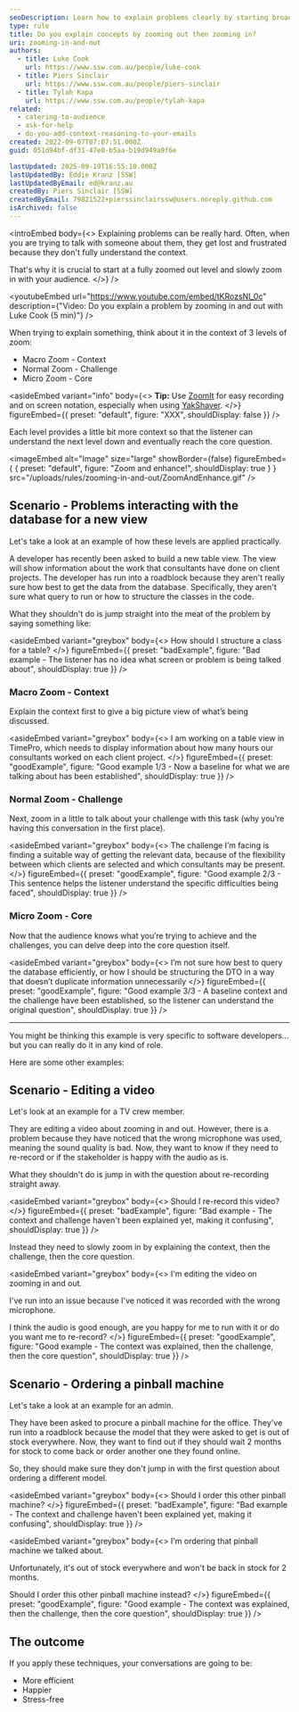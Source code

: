 ```yaml
---
seoDescription: Learn how to explain problems clearly by starting broad (zoomed out) and then narrowing in
type: rule
title: Do you explain concepts by zooming out then zooming in?
uri: zooming-in-and-out
authors:
  - title: Luke Cook
    url: https://www.ssw.com.au/people/luke-cook
  - title: Piers Sinclair
    url: https://www.ssw.com.au/people/piers-sinclair
  - title: Tylah Kapa
    url: https://www.ssw.com.au/people/tylah-kapa
related:
  - catering-to-audience
  - ask-for-help
  - do-you-add-context-reasoning-to-your-emails
created: 2022-09-07T07:07:51.000Z
guid: 051d94bf-df31-47e0-b5aa-b19d949a9f6e

lastUpdated: 2025-09-19T16:55:10.000Z
lastUpdatedBy: Eddie Kranz [SSW]
lastUpdatedByEmail: ed@kranz.au
createdBy: Piers Sinclair [SSW]
createdByEmail: 79821522+pierssinclairssw@users.noreply.github.com
isArchived: false
---
```


<introEmbed
  body={<>
Explaining problems can be really hard. Often, when you are trying to talk with someone about them, they get lost and frustrated because they don't fully understand the context.

That's why it is crucial to start at a fully zoomed out level and slowly zoom in with your audience.
  </>}
/>

<youtubeEmbed url="https://www.youtube.com/embed/tKRozsNl_0c" description={"Video: Do you explain a problem by zooming in and out with Luke Cook (5 min)"} />


When trying to explain something, think about it in the context of 3 levels of zoom:

* Macro Zoom - Context
* Normal Zoom - Challenge
* Micro Zoom - Core


<asideEmbed
  variant="info"
  body={<>
    **Tip:** Use [ZoomIt](https://learn.microsoft.com/en-us/sysinternals/downloads/zoomit?WT.mc_id=DOP-MVP-33518) for easy recording and on screen notation, especially when using [YakShaver](https://yakshaver.ai).
  </>}
  figureEmbed={{
    preset: "default",
    figure: "XXX",
    shouldDisplay: false
  }}
/>


Each level provides a little bit more context so that the listener can understand the next level down and eventually reach the core question.


<imageEmbed
  alt="Image"
  size="large"
  showBorder={false}
  figureEmbed={ {
    preset: "default",
    figure: "Zoom and enhance!",
    shouldDisplay: true
  } }
  src="/uploads/rules/zooming-in-and-out/ZoomAndEnhance.gif"
/>


## Scenario - Problems interacting with the database for a new view

Let's take a look at an example of how these levels are applied practically.

A developer has recently been asked to build a new table view. The view will show information about the work that consultants have done on client projects. The developer has run into a roadblock because they aren't really sure how best to get the data from the database. Specifically, they aren't sure what query to run or how to structure the classes in the code.

What they shouldn't do is jump straight into the meat of the problem by saying something like:


<asideEmbed
  variant="greybox"
  body={<>
    How should I structure a class for a table?
  </>}
  figureEmbed={{
    preset: "badExample",
    figure: "Bad example - The listener has no idea what screen or problem is being talked about",
    shouldDisplay: true
  }}
/>


### Macro Zoom - Context

Explain the context first to give a big picture view of what’s being discussed.


<asideEmbed
  variant="greybox"
  body={<>
    I am working on a table view in TimePro, which needs to display information about how many hours our consultants worked on each client project.
  </>}
  figureEmbed={{
    preset: "goodExample",
    figure: "Good example 1/3 - Now a baseline for what we are talking about has been established",
    shouldDisplay: true
  }}
/>


### Normal Zoom - Challenge

Next, zoom in a little to talk about your challenge with this task (why you’re having this conversation in the first place).


<asideEmbed
  variant="greybox"
  body={<>
    The challenge I’m facing is finding a suitable way of getting the relevant data, because of the flexibility between which clients are selected and which consultants may be present.
  </>}
  figureEmbed={{
    preset: "goodExample",
    figure: "Good example 2/3 - This sentence helps the listener understand the specific difficulties being faced",
    shouldDisplay: true
  }}
/>


### Micro Zoom - Core

Now that the audience knows what you’re trying to achieve and the challenges, you can delve deep into the core question itself.


<asideEmbed
  variant="greybox"
  body={<>
    I’m not sure how best to query the database efficiently, or how I should be structuring the DTO in a way that doesn’t duplicate information unnecessarily
  </>}
  figureEmbed={{
    preset: "goodExample",
    figure: "Good example 3/3 - A baseline context and the challenge have been established, so the listener can understand the original question",
    shouldDisplay: true
  }}
/>


---

You might be thinking this example is very specific to software developers... but you can really do it in any kind of role.

Here are some other examples:

## Scenario - Editing a video

Let's look at an example for a TV crew member.

They are editing a video about zooming in and out. However, there is a problem because they have noticed that the wrong microphone was used, meaning the sound quality is bad. Now, they want to know if they need to re-record or if the stakeholder is happy with the audio as is.

What they shouldn't do is jump in with the question about re-recording straight away.


<asideEmbed
  variant="greybox"
  body={<>
    Should I re-record this video?
  </>}
  figureEmbed={{
    preset: "badExample",
    figure: "Bad example - The context and challenge haven't been explained yet, making it confusing",
    shouldDisplay: true
  }}
/>


Instead they need to slowly zoom in by explaining the context, then the challenge, then the core question.


<asideEmbed
  variant="greybox"
  body={<>
    I'm editing the video on zooming in and out.

I've run into an issue because I've noticed it was recorded with the wrong microphone.

I think the audio is good enough, are you happy for me to run with it or do you want me to re-record?
  </>}
  figureEmbed={{
    preset: "goodExample",
    figure: "Good example - The context was explained, then the challenge, then the core question",
    shouldDisplay: true
  }}
/>


## Scenario - Ordering a pinball machine

Let's take a look at an example for an admin.

They have been asked to procure a pinball machine for the office. They've run into a roadblock because the model that they were asked to get is out of stock everywhere. Now, they want to find out if they should wait 2 months for stock to come back or order another one they found online.

So, they should make sure they don't jump in with the first question about ordering a different model.


<asideEmbed
  variant="greybox"
  body={<>
    Should I order this other pinball machine?
  </>}
  figureEmbed={{
    preset: "badExample",
    figure: "Bad example - The context and challenge haven't been explained yet, making it confusing",
    shouldDisplay: true
  }}
/>



<asideEmbed
  variant="greybox"
  body={<>
    I'm ordering that pinball machine we talked about.

Unfortunately, it's out of stock everywhere and won't be back in stock for 2 months.

Should I order this other pinball machine instead?
  </>}
  figureEmbed={{
    preset: "goodExample",
    figure: "Good example - The context was explained, then the challenge, then the core question",
    shouldDisplay: true
  }}
/>


## The outcome

If you apply these techniques, your conversations are going to be:

* More efficient
* Happier
* Stress-free
